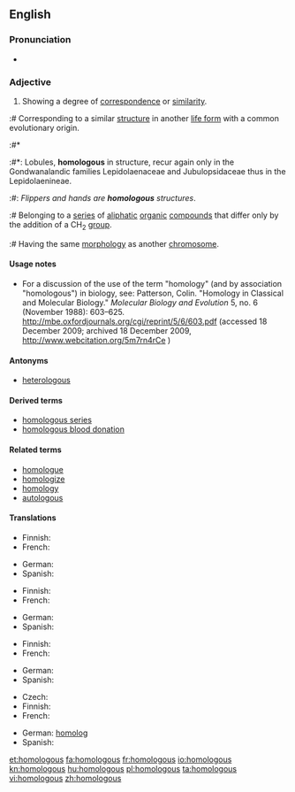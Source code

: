 ==English==

===Pronunciation===
* {{audio|en-us-homologous.ogg|Audio (US)}}

===Adjective===
{{en-adj}}

# Showing a degree of [[correspondence]] or [[similarity]].
:# {{biology}} Corresponding to a similar [[structure]] in another [[life form]] with a common evolutionary origin.
:#* {{RQ:Schuster Hepaticae V|4}}
:#*: Lobules, '''homologous''' in structure, recur again only in the Gondwanalandic families Lepidolaenaceae and Jubulopsidaceae thus in the Lepidolaenineae.
:#: ''Flippers and hands are '''homologous''' structures''.
:# {{chemistry}} Belonging to a [[series]] of [[aliphatic]] [[organic]] [[compound]]s that differ only by the addition of a CH<sub>2</sub> [[group]].
:# {{genetics}} Having the same [[morphology]] as another [[chromosome]].

====Usage notes====
* {{biology}} For a discussion of the use of the term "homology" (and by association "homologous") in biology, see: Patterson, Colin. "Homology in Classical and Molecular Biology." ''Molecular Biology and Evolution'' 5, no. 6 (November 1988): 603&ndash;625. http://mbe.oxfordjournals.org/cgi/reprint/5/6/603.pdf (accessed 18 December 2009; archived 18 December 2009, http://www.webcitation.org/5m7rn4rCe )

====Antonyms====
* [[heterologous]]

====Derived terms====
* [[homologous series]]
* [[homologous blood donation]]

====Related terms====
* [[homologue]]
* [[homologize]]
* [[homology]]
* [[autologous]]

====Translations====
{{trans-top|showing a degree of correspondence}}
* Finnish: {{t|fi|samankaltainen}}
* French: {{t+|fr|homologue|m|f}}
{{trans-mid}}
* German: {{t+|de|homolog}}
* Spanish: {{t|es|homólogo}}
{{trans-bottom}}

{{trans-top|(biology) corresponding to a similar structure in another life form}}
* Finnish: {{t|fi|homologinen}}
* French: {{t+|fr|homologue|m|f}}
{{trans-mid}}
* German: {{t+|de|homolog}}
* Spanish: {{t+|es|homólogo}}
{{trans-bottom}}

{{trans-top|(chemistry) belonging to a series of aliphatic organic compounds}}
* Finnish: {{t|fi|homologinen}}
* French: {{t+|fr|homologue|m|f}}
{{trans-mid}}
* German: {{t+|de|homolog}}
* Spanish: {{t|es|homólogo}}
{{trans-bottom}}

{{trans-top|(genetics) having the same morphology as another chromosome}}
* Czech: {{t-|cs|homologní}}
* Finnish: {{t|fi|homologinen}}
* French: {{t+|fr|homologue|m|f}}
{{trans-mid}}
* German: [[homolog]]
* Spanish: {{t|es|homólogo}}
{{trans-bottom}}

[[et:homologous]]
[[fa:homologous]]
[[fr:homologous]]
[[io:homologous]]
[[kn:homologous]]
[[hu:homologous]]
[[pl:homologous]]
[[ta:homologous]]
[[vi:homologous]]
[[zh:homologous]]